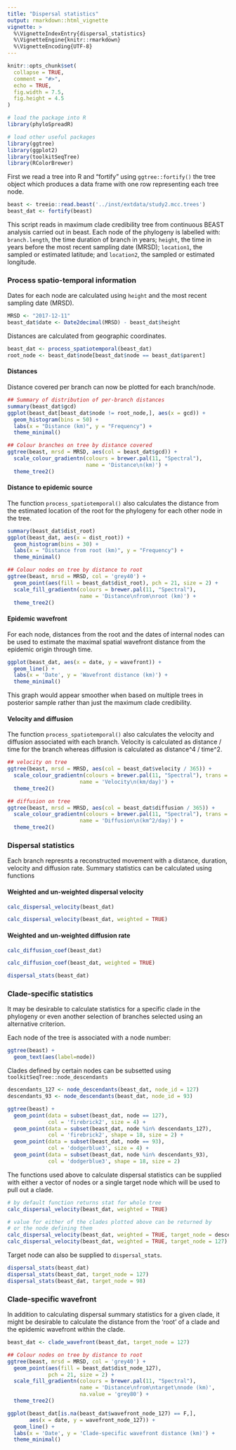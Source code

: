 ```yaml
---
title: "Dispersal statistics"
output: rmarkdown::html_vignette
vignette: >
  %\VignetteIndexEntry{dispersal_statistics}
  %\VignetteEngine{knitr::rmarkdown}
  %\VignetteEncoding{UTF-8}
---
```


```r
knitr::opts_chunk$set(
  collapse = TRUE,
  comment = "#>",
  echo = TRUE,
  fig.width = 7.5,
  fig.height = 4.5
)
```

```r
# load the package into R
library(phyloSpreadR)

# load other useful packages
library(ggtree)
library(ggplot2)
library(toolkitSeqTree)
library(RColorBrewer)
```

First we read a tree into R and "fortify" using `ggtree::fortify()` the tree object which produces a data frame with one row representing each tree node.

```r
beast <- treeio::read.beast('../inst/extdata/study2.mcc.trees')
beast_dat <- fortify(beast)
```

This script reads in maximum clade credibility tree from continuous BEAST analysis carried out in beast. Each node of the phylogeny is labelled with: `branch.length`, the time duration of branch in years; `height`, the time in years before the most recent sampling date (MRSD); `location1`, the sampled or estimated latitude; and `location2`, the sampled or estimated longitude.

### Process spatio-temporal information

Dates for each node are calculated using `height` and the most recent sampling date (MRSD).

```r
MRSD <- "2017-12-11"
beast_dat$date <- Date2decimal(MRSD) - beast_dat$height
```

Distances are calculated from geographic coordinates.

```r
beast_dat <- process_spatiotemporal(beast_dat)
root_node <- beast_dat$node[beast_dat$node == beast_dat$parent]
```

#### Distances

Distance covered per branch can now be plotted for each branch/node.

```r
## Summary of distribution of per-branch distances
summary(beast_dat$gcd)
ggplot(beast_dat[beast_dat$node != root_node,], aes(x = gcd)) +
  geom_histogram(bins = 50) +
  labs(x = "Distance (km)", y = "Frequency") +
  theme_minimal()

## Colour branches on tree by distance covered
ggtree(beast, mrsd = MRSD, aes(col = beast_dat$gcd)) +
  scale_colour_gradientn(colours = brewer.pal(11, "Spectral"),
                         name = 'Distance\n(km)') +
  theme_tree2()
```

#### Distance to epidemic source

The function `process_spatiotemporal()` also calculates the distance from the estimated location of the root for the phylogeny for each other node in the tree.

```r
summary(beast_dat$dist_root)
ggplot(beast_dat, aes(x = dist_root)) +
  geom_histogram(bins = 30) +
  labs(x = "Distance from root (km)", y = "Frequency") +
  theme_minimal()

## Colour nodes on tree by distance to root
ggtree(beast, mrsd = MRSD, col = 'grey40') +
  geom_point(aes(fill = beast_dat$dist_root), pch = 21, size = 2) +
  scale_fill_gradientn(colours = brewer.pal(11, "Spectral"),
                       name = 'Distance\nfrom\nroot (km)') +
  theme_tree2()
```

#### Epidemic wavefront

For each node, distances from the root and the dates of internal nodes can be used to estimate the maximal spatial wavefront distance from the epidemic origin through time.

```r
ggplot(beast_dat, aes(x = date, y = wavefront)) +
  geom_line() +
  labs(x = 'Date', y = 'Wavefront distance (km)') +
  theme_minimal()
```

This graph would appear smoother when based on multiple trees in posterior sample rather than just the maximum clade credibility.

#### Velocity and diffusion

The function `process_spatiotemporal()` also calculates the velocity and diffusion associated with each branch. Velocity is calculated as distance / time for the branch whereas diffusion is calculated as distance^4 / time^2.

```r
## velocity on tree
ggtree(beast, mrsd = MRSD, aes(col = beast_dat$velocity / 365)) +
  scale_colour_gradientn(colours = brewer.pal(11, "Spectral"), trans = 'log',
                       name = 'Velocity\n(km/day)') +
  theme_tree2()

## diffusion on tree
ggtree(beast, mrsd = MRSD, aes(col = beast_dat$diffusion / 365)) +
  scale_colour_gradientn(colours = brewer.pal(11, "Spectral"), trans = 'log',
                       name = 'Diffusion\n(km^2/day)') +
  theme_tree2()

```

### Dispersal statistics

Each branch represnts a reconstructed movement with a distance, duration, velocity and diffusion rate. Summary statistics can be calculated using functions

#### Weighted and un-weighted dispersal velocity

```r
calc_dispersal_velocity(beast_dat)

calc_dispersal_velocity(beast_dat, weighted = TRUE)
```

#### Weighted and un-weighted diffusion rate

```r
calc_diffusion_coef(beast_dat)

calc_diffusion_coef(beast_dat, weighted = TRUE)
```

```r
dispersal_stats(beast_dat)
```

### Clade-specific statistics

It may be desirable to calculate statistics for a specific clade in the phylogeny or even another selection of branches selected using an alternative criterion.

Each node of the tree is associated with a node number:

```r
ggtree(beast) +
  geom_text(aes(label=node))
```

Clades defined by certain nodes can be subsetted using `toolkitSeqTree::node_descendants`

```r
descendants_127 <- node_descendants(beast_dat, node_id = 127)
descendants_93 <- node_descendants(beast_dat, node_id = 93)

ggtree(beast) +
  geom_point(data = subset(beast_dat, node == 127),
             col = 'firebrick2', size = 4) +
  geom_point(data = subset(beast_dat, node %in% descendants_127),
             col = 'firebrick2', shape = 18, size = 2) +
  geom_point(data = subset(beast_dat, node == 93),
             col = 'dodgerblue3', size = 4) +
  geom_point(data = subset(beast_dat, node %in% descendants_93),
             col = 'dodgerblue3', shape = 18, size = 2)
```

The functions used above to calculate dispersal statistics can be supplied with either a vector of nodes or a single target node which will be used to pull out a clade.

```r
# by default function returns stat for whole tree
calc_dispersal_velocity(beast_dat, weighted = TRUE)

# value for either of the clades plotted above can be returned by
# or the node defining them
calc_dispersal_velocity(beast_dat, weighted = TRUE, target_node = descendants_127)
calc_dispersal_velocity(beast_dat, weighted = TRUE, target_node = 127)
```

Target node can also be supplied to `dispersal_stats`.

```r
dispersal_stats(beast_dat)
dispersal_stats(beast_dat, target_node = 127)
dispersal_stats(beast_dat, target_node = 98)
```


### Clade-specific wavefront

In addition to calculating dispersal summary statistics for a given clade, it might be desirable to calculate the distance from the 'root' of a clade and the epidemic wavefront within the clade.

```r
beast_dat <- clade_wavefront(beast_dat, target_node = 127)

## Colour nodes on tree by distance to root
ggtree(beast, mrsd = MRSD, col = 'grey40') +
  geom_point(aes(fill = beast_dat$dist_node_127),
             pch = 21, size = 2) +
  scale_fill_gradientn(colours = brewer.pal(11, "Spectral"),
                       name = 'Distance\nfrom\ntarget\nnode (km)',
                       na.value = 'grey80') +
  theme_tree2()

ggplot(beast_dat[is.na(beast_dat$wavefront_node_127) == F,],
       aes(x = date, y = wavefront_node_127)) +
  geom_line() +
  labs(x = 'Date', y = 'Clade-specific wavefront distance (km)') +
  theme_minimal()
```

